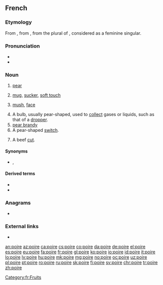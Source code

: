 ==French==

===Etymology===
From {{etyl|fro|fr}} {{m|fro|peire}}, from {{etyl|VL.|fr}} {{m|la|pira}}, from the plural of {{etyl|la|fr}} {{m|la|pirum}}, considered as a feminine singular.

===Pronunciation===
* {{audio|Fr-poire.ogg|audio|lang=fr}}
* {{IPA|/pwaʁ/|lang=fr}}

===Noun===
{{fr-noun|f}}

# [[pear]]
# {{lb|fr|colloquial}} [[mug]], [[sucker]], [[soft touch]]
# {{lb|fr|informal}} [[mush]], [[face]]
#: {{ux|fr|en pleine '''poire'''|straight in the face}}
#: {{ux|fr|se payer la '''poire''' de qqun|to pull someone's leg}}
# A bulb, usually pear-shaped, used to [[collect]] gases or liquids, such as that of a [[dropper]].
# [[pear brandy]]
# A pear-shaped [[switch]].
# {{lb|fr|butchery}} A beef [[cut]].

====Synonyms====
* {{sense|fool}} {{l|fr|pigeon}}, {{l|fr|gogo}}

====Derived terms====
* {{l|fr|poirier}}
* {{l|fr|poiré}}

===Anagrams===
* {{l|fr|proie}}

===External links===
* {{R:TLFi}}

[[Category:fr:Fruits]]

[[an:poire]]
[[az:poire]]
[[ca:poire]]
[[cs:poire]]
[[co:poire]]
[[da:poire]]
[[de:poire]]
[[el:poire]]
[[es:poire]]
[[eu:poire]]
[[fa:poire]]
[[fr:poire]]
[[gl:poire]]
[[ko:poire]]
[[io:poire]]
[[id:poire]]
[[it:poire]]
[[lo:poire]]
[[lv:poire]]
[[hu:poire]]
[[mk:poire]]
[[mg:poire]]
[[no:poire]]
[[oc:poire]]
[[uz:poire]]
[[pl:poire]]
[[pt:poire]]
[[ro:poire]]
[[ru:poire]]
[[sk:poire]]
[[fi:poire]]
[[sv:poire]]
[[chr:poire]]
[[tr:poire]]
[[zh:poire]]